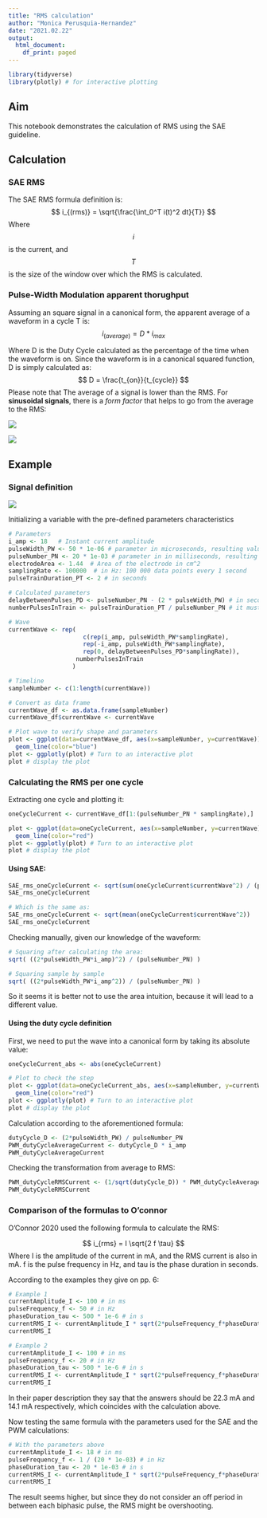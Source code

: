 ```yaml
---
title: "RMS calculation"
author: "Monica Perusquia-Hernandez"
date: "2021.02.22"
output:
  html_document:
    df_print: paged
---
```


```r
library(tidyverse) 
library(plotly) # for interactive plotting
```


## Aim
This notebook demonstrates the calculation of RMS using the SAE guideline.

## Calculation

### SAE RMS
The SAE RMS formula definition is:
$$
i_{(rms)} = \sqrt{\frac{\int_0^T i(t)^2 dt}{T}} 
$$
Where $$i$$ is the current, and $$T$$ is the size of the window over which the RMS is calculated.


### Pulse-Width Modulation apparent thorughput
Assuming an square signal in a canonical form, the apparent average of a waveform in a cycle T is:
$$
i_{(average)} = D * i_{max}
$$

Where D is the Duty Cycle calculated as the percentage of the time when the waveform is on. Since the waveform is in a canonical squared function, D is simply calculated as:
$$
D = \frac{t_{on}}{t_{cycle}}
$$
Please note that The average of a signal is lower than the RMS.
For **sinusoidal signals**, there is a *form factor* that helps to go from the average to the RMS:

![](Figs/rms-voltage-calculation-and-formulas.png)

![](Figs/TrueRmsValue.gif)


## Example 

### Signal definition

![](Figs/StimulationSignalDefinition.png)


Initializing a variable with the pre-defined parameters characteristics
```r
# Parameters
i_amp <- 18   # Instant current amplitude
pulseWidth_PW <- 50 * 1e-06 # parameter in microseconds, resulting value in seconds
pulseNumber_PN <- 20 * 1e-03 # parameter in in milliseconds, resulting value in seconds
electrodeArea <- 1.44  # Area of the electrode in cm^2
samplingRate <- 100000  # in Hz: 100 000 data points every 1 second
pulseTrainDuration_PT <- 2 # in seconds

# Calculated parameters
delayBetweenPulses_PD <- pulseNumber_PN - (2 * pulseWidth_PW) # in seconds
numberPulsesInTrain <- pulseTrainDuration_PT / pulseNumber_PN # it must be an integer result for simplicity

# Wave
currentWave <- rep(
                     c(rep(i_amp, pulseWidth_PW*samplingRate),
                     rep(-i_amp, pulseWidth_PW*samplingRate),
                     rep(0, delayBetweenPulses_PD*samplingRate)),
                   numberPulsesInTrain
                  )

# Timeline
sampleNumber <- c(1:length(currentWave))

# Convert as data frame
currentWave_df <- as.data.frame(sampleNumber)
currentWave_df$currentWave <- currentWave

# Plot wave to verify shape and parameters
plot <- ggplot(data=currentWave_df, aes(x=sampleNumber, y=currentWave)) +
  geom_line(color="blue")
plot <- ggplotly(plot) # Turn to an interactive plot
plot # display the plot
```

### Calculating the RMS per one cycle

Extracting one cycle and plotting it:
```r
oneCycleCurrent <- currentWave_df[1:(pulseNumber_PN * samplingRate),]

plot <- ggplot(data=oneCycleCurrent, aes(x=sampleNumber, y=currentWave)) +
  geom_line(color="red")
plot <- ggplotly(plot) # Turn to an interactive plot
plot # display the plot
```


#### Using SAE:
```r
SAE_rms_oneCycleCurrent <- sqrt(sum(oneCycleCurrent$currentWave^2) / (pulseNumber_PN*samplingRate))
SAE_rms_oneCycleCurrent

# Which is the same as:
SAE_rms_oneCycleCurrent <- sqrt(mean(oneCycleCurrent$currentWave^2))
SAE_rms_oneCycleCurrent
```

Checking manually, given our knowledge of the waveform:
```r
# Squaring after calculating the area:
sqrt( ((2*pulseWidth_PW*i_amp)^2) / (pulseNumber_PN) )

# Squaring sample by sample
sqrt( ((2*pulseWidth_PW*i_amp^2)) / (pulseNumber_PN) )
```
So it seems it is better not to use the area intuition, because it will lead to a different value.

#### Using the duty cycle definition
First, we need to put the wave into a canonical form by taking its absolute value:
```r
oneCycleCurrent_abs <- abs(oneCycleCurrent)

# Plot to check the step
plot <- ggplot(data=oneCycleCurrent_abs, aes(x=sampleNumber, y=currentWave)) +
  geom_line(color="red")
plot <- ggplotly(plot) # Turn to an interactive plot
plot # display the plot
```

Calculation according to the aforementioned formula:
```r
dutyCycle_D <- (2*pulseWidth_PW) / pulseNumber_PN
PWM_dutyCycleAverageCurrent <- dutyCycle_D * i_amp
PWM_dutyCycleAverageCurrent
```

Checking the transformation from average to RMS:
```r
PWM_dutyCycleRMSCurrent <- (1/sqrt(dutyCycle_D)) * PWM_dutyCycleAverageCurrent
PWM_dutyCycleRMSCurrent
```

### Comparison of the formulas to O'connor

O'Connor 2020 used the following formula to calculate the RMS:

$$
i_{rms} = I \sqrt{2 f \tau}
$$
Where I is the amplitude of the current in mA, and the RMS current is also in mA. f is the pulse frequency in Hz, and tau is the phase duration in seconds.

According to the examples they give on pp. 6:

```r
# Example 1
currentAmplitude_I <- 100 # in ms
pulseFrequency_f <- 50 # in Hz
phaseDuration_tau <- 500 * 1e-6 # in s
currentRMS_I <- currentAmplitude_I * sqrt(2*pulseFrequency_f*phaseDuration_tau)
currentRMS_I

# Example 2
currentAmplitude_I <- 100 # in ms
pulseFrequency_f <- 20 # in Hz
phaseDuration_tau <- 500 * 1e-6 # in s
currentRMS_I <- currentAmplitude_I * sqrt(2*pulseFrequency_f*phaseDuration_tau)
currentRMS_I
```

In their paper description they say that the answers should be 22.3 mA and 14.1 mA respectively, which coincides with the calculation above.

Now testing the same formula with the parameters used for the SAE and the PWM calculations:
```r
# With the parameters above
currentAmplitude_I <- 18 # in ms
pulseFrequency_f <- 1 / (20 * 1e-03) # in Hz
phaseDuration_tau <- 20 * 1e-03 # in s
currentRMS_I <- currentAmplitude_I * sqrt(2*pulseFrequency_f*phaseDuration_tau)
currentRMS_I
```

The result seems higher, but since they do not consider an off period in between each biphasic pulse, the RMS might be overshooting.